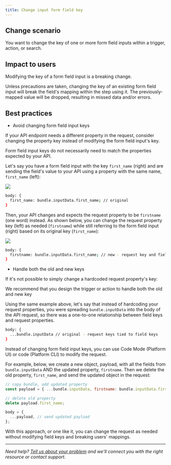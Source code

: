 ```yaml
---
title: Change input form field key
---
```

## Change scenario

You want to change the key of one or more form field inputs within a trigger, action, or search.

## Impact to users

Modifying the key of a form field input is a breaking change.

Unless precautions are taken, changing the key of an existing form field input will break the field's mapping within the step using it. The previously-mapped value will be dropped, resulting in missed data and/or errors.

## Best practices

*   Avoid changing form field input keys

If your API endpoint needs a different property in the request, consider changing the property key instead of modifying the form field input's key.

Form field input keys do not necessarily need to match the properties expected by your API.

Let's say you have a form field input with the key `first_name` (right) and are sending the field's value to your API using a property with the same name, `first_name` (left):
<Frame>
  <img src="/images/cf7d34d12c1a1c42f75a89815409d20e.png"/>
</Frame>

```bash
body: {
  first_name: bundle.inputData.first_name; // original
}
```

Then, your API changes and expects the request property to be `firstname` (one word) instead. As shown below, you can change the request property key (left) as needed (`firstname`) while still referring to the form field input (right) based on its original key (`first_name`):
<Frame>
  <img src="/images/b6b1776d964f52eed12d64ff264b8cac.png"/>
</Frame>

```bash
body: {
  firstname: bundle.inputData.first_name; // new - request key and field key can differ
}
```

*   Handle both the old and new keys

If it's not possible to simply change a hardcoded request property's key:

We recommend that you design the trigger or action to handle both the old and new key

Using the same example above, let's say that instead of hardcoding your request properties, you were spreading `bundle.inputData` into the body of the API request, so there was a one-to-one relationship between field keys and request properties.

```bash
body: {
  ...bundle.inputData // original - request keys tied to field keys
}
```

Instead of changing form field input keys, you can use Code Mode (Platform UI) or code (Platform CLI) to modify the request.

For example, below, we create a new object, payload, with all the fields from `bundle.inputData` AND the updated property, `firstname`. Then we delete the old property, `first_name`, and send the updated object in the request:

```js
// copy bundle, add updated property
const payload = { ...bundle.inputData, firstname: bundle.inputData.first_name };

// delete old property
delete payload.first_name;

body = {
  ...payload, // send updated payload
};
```

With this approach, or one like it, you can change the request as needed without modifying field keys and breaking users' mappings.

- - -

_Need help? [Tell us about your problem](https://developer.zapier.com/contact) and we'll connect you with the right resource or contact support._
